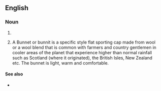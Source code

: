 ==English==

===Noun===
{{en-noun}}

# {{alternative spelling of|[[bonnet]]}}
# {{rfv-sense}} A Bunnet or bunnit is a specific style flat sporting cap made from wool or a wool blend that is common with farmers and country gentlemen in cooler areas of the planet that experience higher than normal rainfall such as Scotland (where it originated), the British Isles, New Zealand etc. The bunnet is light, warm and comfortable.

====See also====
* {{pedialite|Flat cap}}